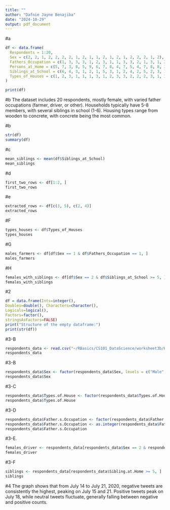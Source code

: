 ```yaml
---
title: ""
author: "Dafnie Jayne Benajiba"
date: "2024-10-29"
output: pdf_document
---
```


#a
```r
df <- data.frame(
  Respondents = 1:20,
  Sex = c(2, 2, 1, 2, 2, 2, 2, 1, 2, 1, 1, 2, 1, 2, 1, 2, 2, 2, 1, 2),
  Fathers_Occupation = c(1, 3, 3, 3, 1, 2, 3, 1, 1, 3, 3, 2, 1, 3, 1, 2, 3, 1, 2, 1),
  Persons_at_Home = c(5, 7, 3, 8, 5, 9, 6, 7, 8, 4, 7, 5, 4, 7, 8, 8, 3, 11, 7, 6),
  Siblings_at_School = c(6, 4, 3, 1, 2, 1, 5, 3, 1, 2, 4, 2, 5, 2, 3, 1, 2, 5, 3, 2),
  Types_of_Houses = c(1, 2, 3, 1, 1, 1, 3, 1, 2, 3, 3, 2, 2, 2, 3, 1, 3, 3, 2, 2)
)

print(df)
```
#b The dataset includes 20 respondents, mostly female, with varied father occupations (farmer, driver, or other). Households typically have 5-8 members, with several siblings in school (1-6). Housing types range from wooden to concrete, with concrete being the most common.

#b
```r
str(df)
summary(df)
```

#c 
```r
mean_siblings <- mean(df$Siblings_at_School)
mean_siblings
```
#d
```r
first_two_rows <- df[1:2, ]
first_two_rows
```
#e

```r
extracted_rows <- df[c(3, 5), c(2, 4)]
extracted_rows

```

#F
```r
types_houses <- df$Types_of_Houses
types_houses
```
#G
```r
males_farmers <- df[df$Sex == 1 & df$Fathers_Occupation == 1, ]
males_farmers
```
#H
```r
females_with_siblings <- df[df$Sex == 2 & df$Siblings_at_School >= 5, ]
females_with_siblings
```
#2

```r
df = data.frame(Ints=integer(),
Doubles=double(), Characters=character(),
Logicals=logical(),
Factors=factor(),
stringsAsFactors=FALSE)
print("Structure of the empty dataframe:")
print(str(df))
```

#3-B
```r
respondents_data <- read.csv("~/RBasics/CS101_DataScience/worksheet3b/HouseholdData.csv")
respondents_data
```
#3-B
```r
respondents_data$Sex <- factor(respondents_data$Sex, levels = c("Male", "Female"), labels = c(1, 2))
respondents_data$Sex

```
#3-C 
```r
respondents_data$Types.of.House <- factor(respondents_data$Types.of.House, levels = c("Wood", "Concrete", "Semi-concrete"), labels = c(1, 2, 3))
respondents_data$Types.of.House
```
#3-D 
```r
respondents_data$Father.s.Occupation <- factor(respondents_data$Father.s.Occupation, levels = c(1, 2, 3), labels = c("Farmer", "Driver", "Others"))
respondents_data$Father.s.Occupation <- as.integer(respondents_data$Father.s.Occupation)
respondents_data$Father.s.Occupation
```
#3-E.
```r
females_driver <- respondents_data[respondents_data$Sex == 2 & respondents_data$Father.s.Occupation == 2, ]
females_driver
```
#3-F
```r
siblings <- respondents_data[respondents_data$Sibling.at.Home >= 5, ]
siblings
```
#4
The graph shows that from July 14 to July 21, 2020, negative tweets are consistently the highest, peaking on July 15 and 21. Positive tweets peak on July 18, while neutral tweets fluctuate, generally falling between negative and positive counts.